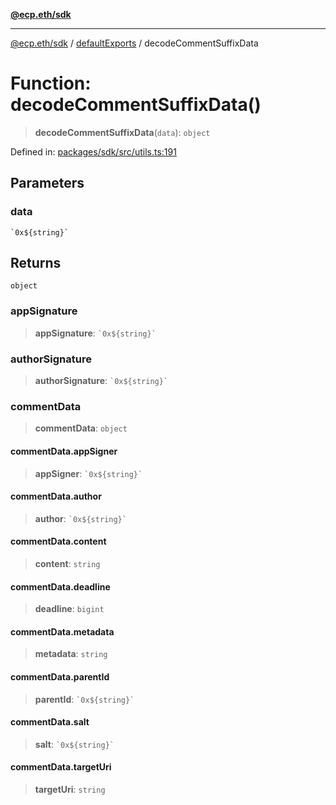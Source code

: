[**@ecp.eth/sdk**](/sdk-reference/index.mdx)

***

[@ecp.eth/sdk](/sdk-reference/index.mdx) / [defaultExports](/sdk-reference/defaultExports/index.mdx) / decodeCommentSuffixData

# Function: decodeCommentSuffixData()

> **decodeCommentSuffixData**(`data`): `object`

Defined in: [packages/sdk/src/utils.ts:191](https://github.com/ecp-eth/comments-monorepo/blob/main/packages/sdk/src/utils.ts#L191)

## Parameters

### data

`` `0x${string}` ``

## Returns

`object`

### appSignature

> **appSignature**: `` `0x${string}` ``

### authorSignature

> **authorSignature**: `` `0x${string}` ``

### commentData

> **commentData**: `object`

#### commentData.appSigner

> **appSigner**: `` `0x${string}` ``

#### commentData.author

> **author**: `` `0x${string}` ``

#### commentData.content

> **content**: `string`

#### commentData.deadline

> **deadline**: `bigint`

#### commentData.metadata

> **metadata**: `string`

#### commentData.parentId

> **parentId**: `` `0x${string}` ``

#### commentData.salt

> **salt**: `` `0x${string}` ``

#### commentData.targetUri

> **targetUri**: `string`
